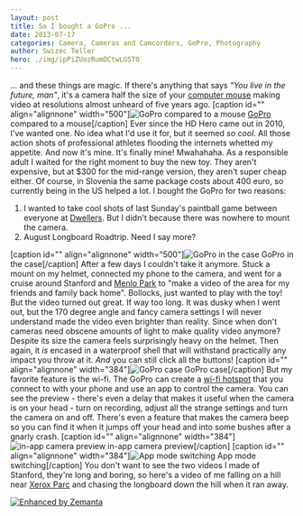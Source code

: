 ```yaml
---
layout: post
title: So I bought a GoPro ...
date: 2013-07-17
categories: Camera, Cameras and Camcorders, GoPro, Photography
author: Swizec Teller
hero: ./img/ipPiZUozRumDCtwLGST0
---
```


... and these things are magic. If there's anything that says _"You live in the future, man"_, it's a camera half the size of your [computer mouse](http://en.wikipedia.org/wiki/Mouse_%28computing%29 "Mouse (computing)") making video at resolutions almost unheard of five years ago. \[caption id="" align="alignnone" width="500"]![GoPro compared to a mouse](./img/ipPiZUozRumDCtwLGST0 "GoPro compared to a mouse") [GoPro](http://en.wikipedia.org/wiki/GoPro "GoPro") compared to a mouse\[/caption] Ever since the HD Hero came out in 2010, I've wanted one. No idea what I'd use it for, but it seemed _so cool_. All those action shots of professional athletes flooding the internets whetted my appetite. And now it's mine. It's finally mine! Mwahahaha. As a responsible adult I waited for the right moment to buy the new toy. They aren't expensive, but at $300 for the mid-range version, they aren't super cheap either. Of course, in Slovenia the same package costs about 400 euro, so currently being in the US helped a lot. I bought the GoPro for two reasons:

1.  I wanted to take cool shots of last Sunday's paintball game between everyone at [Dwellers](http://www.dwellers.com/). But I didn't because there was nowhere to mount the camera.
2.  August Longboard Roadtrip. Need I say more?

\[caption id="" align="alignnone" width="500"]![GoPro in the case](./img/DzshyNYLTSuLpbogx4Pz "GoPro in the case") GoPro in the case\[/caption] After a few days I couldn't take it anymore. Stuck a mount on my helmet, connected my phone to the camera, and went for a cruise around Stanford and [Menlo Park](<http://maps.google.com/maps?ll=37.4541666667,-122.178611111&spn=0.1,0.1&q=37.4541666667,-122.178611111 (Menlo%20Park%2C%20California)&t=h> "Menlo Park, California") to "make a video of the area for my friends and family back home". Bollocks, just wanted to play with the toy! But the video turned out great. If way too long. It was dusky when I went out, but the 170 degree angle and fancy camera settings I will never understand made the video even brighter than reality. Since when don't cameras need obscene amounts of light to make quality video anymore? Despite its size the camera feels surprisingly heavy on the helmet. Then again, it _is_ encased in a waterproof shell that will withstand practically any impact you throw at it. _And_ you can still click all the buttons! \[caption id="" align="alignnone" width="384"]![GoPro case](./img/MF5hp8fvTr6LEmBL7QzR "GoPro case") GoPro case\[/caption] But my favorite feature is the wi-fi. The GoPro can create a [wi-fi hotspot](http://en.wikipedia.org/wiki/Hotspot_%28Wi-Fi%29 "Hotspot (Wi-Fi)") that you connect to with your phone and use an app to control the camera. You can see the preview - there's even a delay that makes it useful when the camera is on your head - turn on recording, adjust all the strange settings and turn the camera on and off. There's even a feature that makes the camera beep so you can find it when it jumps off your head and into some bushes after a gnarly crash. \[caption id="" align="alignnone" width="384"]![in-app camera preview](./img/H01uRWFvQOCiZcwVOCmX "in-app camera preview") in-app camera preview\[/caption] \[caption id="" align="alignnone" width="384"]![App mode switching](./img/kSkBnDGSueVlvYfWbXrg "App mode switching") App mode switching\[/caption] You don't want to see the two videos I made of Stanford, they're long and boring, so here's a video of me falling on a hill near [Xerox Parc](<http://maps.google.com/maps?ll=37.403,-122.149&spn=0.01,0.01&q=37.403,-122.149 (PARC%20%28company%29)&t=h> "PARC (company)") and chasing the longboard down the hill when it ran away. 

[![Enhanced by Zemanta](http://img.zemanta.com/zemified_e.png?x-id=0b0c9eda-ad42-4f5a-8688-318ce1f84f3e)](http://www.zemanta.com/?px "Enhanced by Zemanta")
